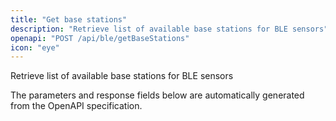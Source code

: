 ```yaml
---
title: "Get base stations"
description: "Retrieve list of available base stations for BLE sensors"
openapi: "POST /api/ble/getBaseStations"
icon: "eye"
---
```


Retrieve list of available base stations for BLE sensors

<Note>
The parameters and response fields below are automatically generated from the OpenAPI specification.
</Note>
